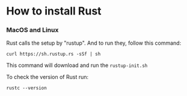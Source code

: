 # How to install Rust

### MacOS and Linux

Rust calls the setup by "rustup". And to run they, follow this command:

```shell
curl https://sh.rustup.rs -sSf | sh
```

This command will download and run the `rustup-init.sh`

To check the version of Rust run:

```shell
rustc --version
```
